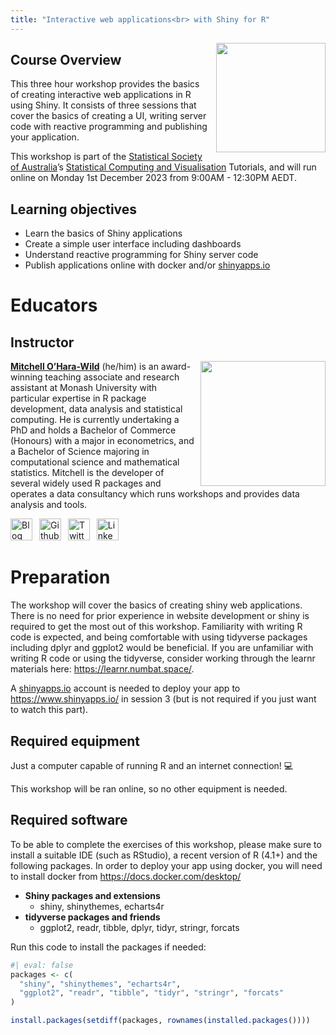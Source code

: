 ```yaml
---
title: "Interactive web applications<br> with Shiny for R"
---
```


![](images/shiny.svg){style="float:right;padding: 0 0 0 10px;" fig-alt="Shiny Hex Logo" width="175"}

## Course Overview

This three hour workshop provides the basics of creating interactive web applications in R using Shiny. It consists of three sessions that cover the basics of creating a UI, writing server code with reactive programming and publishing your application.

This workshop is part of the [Statistical Society of Australia](https://statsoc.org.au/)'s [Statistical Computing and Visualisation](https://statsoc.org.au/SCV-Tutorials) Tutorials, and will run online on Monday 1st December 2023 from 9:00AM - 12:30PM AEDT. 

## Learning objectives

-   Learn the basics of Shiny applications
-   Create a simple user interface including dashboards
-   Understand reactive programming for Shiny server code
-   Publish applications online with docker and/or [shinyapps.io](https://www.shinyapps.io/)

# Educators

## Instructor

![](images/mitch.jpeg){style="float:right;padding: 0 0 0 10px;" fig-alt="Headshot of Mitchell O'Hara-Wild" width="200"}
[**Mitchell O'Hara-Wild**](https://mitchelloharawild.com/) (he/him) is an award-winning teaching associate and research assistant at Monash University with particular expertise in R package development, data analysis and statistical computing. He is currently undertaking a PhD and holds a Bachelor of Commerce (Honours) with a major in econometrics, and a Bachelor of Science majoring in computational science and mathematical statistics. Mitchell is the developer of several widely used R packages and operates a data consultancy which runs workshops and provides data analysis and tools. 

<div align="center">
<a href="https://www.mitchelloharawild.com"><img border="0" alt="Blog" src="https://assets.dryicons.com/uploads/icon/svg/4926/home.svg" width="35" height="35"></a>&ensp;
<a href="https://github.com/mitchelloharawild"><img border="0" alt="Github" src="https://assets.dryicons.com/uploads/icon/svg/8312/cc33248a-e56e-4e7f-93f4-0e16350e5768.svg" width="35" height="35"></a>&ensp; 
<a href="https://twitter.com/mitchoharawild"><img border="0" alt="Twitter" src="https://assets.dryicons.com/uploads/icon/svg/8385/c23f7ffc-ca8d-4246-8978-ce9f6d5bcc99.svg" width="35" height="35"></a>&ensp; 
<a href="https://www.linkedin.com/in/mitchelloharawild/"><img border="0" alt="LinkedIn" src="https://assets.dryicons.com/uploads/icon/svg/8337/a347cd89-1662-4421-be90-58e5e8004eae.svg" width="35" height="35"></a>&ensp;&emsp;
</div>

# Preparation

The workshop will cover the basics of creating shiny web applications. There is no need for prior experience in website development or shiny is required to get the most out of this workshop. Familiarity with writing R code is expected, and being comfortable with using tidyverse packages including dplyr and ggplot2 would be beneficial. If you are unfamiliar with writing R code or using the tidyverse, consider working through the learnr materials here: <https://learnr.numbat.space/>.

A [shinyapps.io](https://www.shinyapps.io/) account is needed to deploy your app to <https://www.shinyapps.io/> in session 3 (but is not required if you just want to watch this part).

## Required equipment

Just a computer capable of running R and an internet connection! 💻

This workshop will be ran online, so no other equipment is needed.

## Required software

To be able to complete the exercises of this workshop, please make sure to install a suitable IDE (such as RStudio), a recent version of R (4.1+) and the following packages. In order to deploy your app using docker, you will need to install docker from <https://docs.docker.com/desktop/>

-   **Shiny packages and extensions**
    -   shiny, shinythemes, echarts4r
-   **tidyverse packages and friends**
    -   ggplot2, readr, tibble, dplyr, tidyr, stringr, forcats

Run this code to install the packages if needed:

```r
#| eval: false
packages <- c(
  "shiny", "shinythemes", "echarts4r",
  "ggplot2", "readr", "tibble", "tidyr", "stringr", "forcats"
)

install.packages(setdiff(packages, rownames(installed.packages())))  
```
